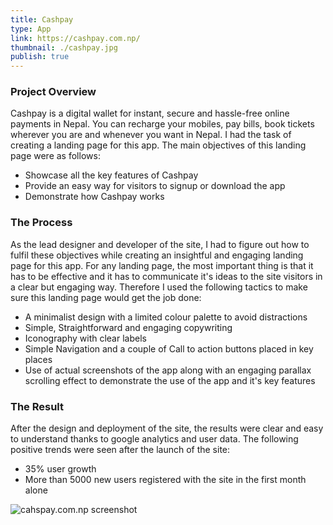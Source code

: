 ```yaml
---
title: Cashpay
type: App
link: https://cashpay.com.np/
thumbnail: ./cashpay.jpg
publish: true
---
```


### Project Overview

Cashpay is a digital wallet for instant, secure and hassle-free online payments in Nepal. You can recharge your mobiles, pay bills, book tickets wherever you are and whenever you want in Nepal. I had the task of creating a landing page for this app. The main objectives of this landing page were as follows:

- Showcase all the key features of Cashpay
- Provide an easy way for visitors to signup or download the app
- Demonstrate how Cashpay works

### The Process

As the lead designer and developer of the site, I had to figure out how to fulfil these objectives while creating an insightful and engaging landing page for this app. For any landing page, the most important thing is that it has to be effective and it has to communicate it's ideas to the site visitors in a clear but engaging way. Therefore I used the following tactics to make sure this landing page would get the job done:

- A minimalist design with a limited colour palette to avoid distractions
- Simple, Straightforward and engaging copywriting
- Iconography with clear labels
- Simple Navigation and a couple of Call to action buttons placed in key places
- Use of actual screenshots of the app along with an engaging parallax scrolling effect to demonstrate the use of the app and it's key features

### The Result

After the design and deployment of the site, the results were clear and easy to understand thanks to google analytics and user data. The following positive trends were seen after the launch of the site:

- 35% user growth
- More than 5000 new users registered with the site in the first month alone

![cahspay.com.np screenshot](./cashpay-full.jpg)
